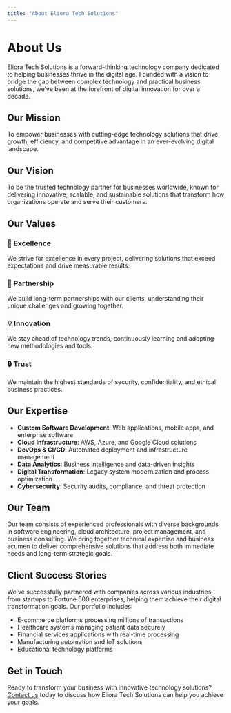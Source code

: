 ```yaml
---
title: "About Eliora Tech Solutions"
---
```


# About Us

Eliora Tech Solutions is a forward-thinking technology company dedicated to helping businesses thrive in the digital age. Founded with a vision to bridge the gap between complex technology and practical business solutions, we've been at the forefront of digital innovation for over a decade.

## Our Mission

To empower businesses with cutting-edge technology solutions that drive growth, efficiency, and competitive advantage in an ever-evolving digital landscape.

## Our Vision

To be the trusted technology partner for businesses worldwide, known for delivering innovative, scalable, and sustainable solutions that transform how organizations operate and serve their customers.

## Our Values

::: {.row .g-4 .my-4}
::: {.col-md-6}
::: {.card .h-100}
::: {.card-body}
### 🎯 Excellence
We strive for excellence in every project, delivering solutions that exceed expectations and drive measurable results.
:::
:::
:::

::: {.col-md-6}
::: {.card .h-100}
::: {.card-body}
### 🤝 Partnership
We build long-term partnerships with our clients, understanding their unique challenges and growing together.
:::
:::
:::

::: {.col-md-6}
::: {.card .h-100}
::: {.card-body}
### 💡 Innovation
We stay ahead of technology trends, continuously learning and adopting new methodologies and tools.
:::
:::
:::

::: {.col-md-6}
::: {.card .h-100}
::: {.card-body}
### 🔒 Trust
We maintain the highest standards of security, confidentiality, and ethical business practices.
:::
:::
:::
:::

## Our Expertise

- **Custom Software Development**: Web applications, mobile apps, and enterprise software
- **Cloud Infrastructure**: AWS, Azure, and Google Cloud solutions
- **DevOps & CI/CD**: Automated deployment and infrastructure management
- **Data Analytics**: Business intelligence and data-driven insights
- **Digital Transformation**: Legacy system modernization and process optimization
- **Cybersecurity**: Security audits, compliance, and threat protection

## Our Team

Our team consists of experienced professionals with diverse backgrounds in software engineering, cloud architecture, project management, and business consulting. We bring together technical expertise and business acumen to deliver comprehensive solutions that address both immediate needs and long-term strategic goals.

## Client Success Stories

We've successfully partnered with companies across various industries, from startups to Fortune 500 enterprises, helping them achieve their digital transformation goals. Our portfolio includes:

- E-commerce platforms processing millions of transactions
- Healthcare systems managing patient data securely
- Financial services applications with real-time processing
- Manufacturing automation and IoT solutions
- Educational technology platforms

## Get in Touch

Ready to transform your business with innovative technology solutions? [Contact us](contact.qmd) today to discuss how Eliora Tech Solutions can help you achieve your goals.
